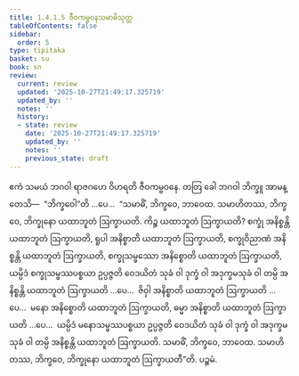 ```yaml
---
title: 1.4.1.5 ဇီဝကမ္ဗဝနသမာဓိသုတ္တ
tableOfContents: false
sidebar:
  order: 5
type: tipitaka
basket: su
book: sn
review:
  current: review
  updated: '2025-10-27T21:49:17.325719'
  updated_by: ''
  notes: ''
  history:
  - state: review
    date: '2025-10-27T21:49:17.325719'
    updated_by: ''
    notes: ''
    previous_state: draft
---
```



<ReviewStatus review={frontmatter.review} showDetails={true} />

<HypothesisAnnotation frontmatter={frontmatter} />

<DynamicBreadcrumb />

<Division number="160" book="sn" e="ch" v="18" p="303">

<Paragraph number="869" book="sn">
ဧကံ သမယံ ဘဂဝါ ရာဇဂဟေ ဝိဟရတိ ဇီဝကမ္ဗဝနေ. တတြ ခေါ ဘဂဝါ ဘိက္ခူ အာမန္တေသိ—  “ဘိက္ခဝေါ”တိ …ပေ…  “သမာဓိံ, ဘိက္ခဝေ, ဘာဝေထ. သမာဟိတဿ, ဘိက္ခဝေ, ဘိက္ခုနော ယထာဘူတံ ဩက္ခာယတိ. ကိဉ္စ ယထာဘူတံ ဩက္ခာယတိ? စက္ခုံ အနိစ္စန္တိ ယထာဘူတံ ဩက္ခာယတိ, ရူပါ အနိစ္စာတိ ယထာဘူတံ ဩက္ခာယတိ, စက္ခုဝိညာဏံ အနိစ္စန္တိ ယထာဘူတံ ဩက္ခာယတိ, စက္ခုသမ္ဖဿော အနိစ္စောတိ ယထာဘူတံ ဩက္ခာယတိ, ယမ္ပိဒံ စက္ခုသမ္ဖဿပစ္စယာ ဥပ္ပဇ္ဇတိ ဝေဒယိတံ သုခံ ဝါ ဒုက္ခံ ဝါ အဒုက္ခမသုခံ ဝါ တမ္ပိ အနိစ္စန္တိ ယထာဘူတံ ဩက္ခာယတိ …ပေ…  ဇိဝှါ အနိစ္စာတိ ယထာဘူတံ ဩက္ခာယတိ …ပေ…  မနော အနိစ္စောတိ ယထာဘူတံ ဩက္ခာယတိ, ဓမ္မာ အနိစ္စာတိ ယထာဘူတံ ဩက္ခာယတိ …ပေ…  ယမ္ပိဒံ မနောသမ္ဖဿပစ္စယာ ဥပ္ပဇ္ဇတိ ဝေဒယိတံ သုခံ ဝါ ဒုက္ခံ ဝါ အဒုက္ခမသုခံ ဝါ တမ္ပိ အနိစ္စန္တိ ယထာဘူတံ ဩက္ခာယတိ. သမာဓိံ, ဘိက္ခဝေ, ဘာဝေထ. သမာဟိတဿ, ဘိက္ခဝေ, ဘိက္ခုနော ယထာဘူတံ ဩက္ခာယတီ”တိ.

</Paragraph>
</Division>

<Paragraph number="870" type="center" book="sn">
ပဉ္စမံ.
</Paragraph>